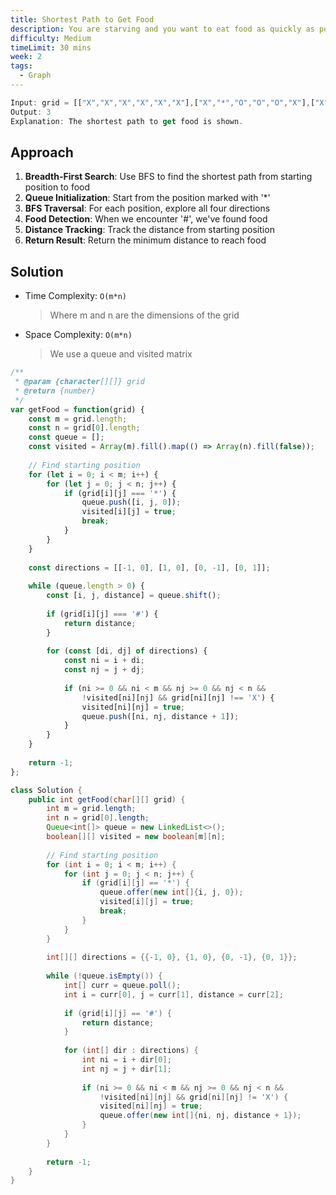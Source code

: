 ```yaml
---
title: Shortest Path to Get Food
description: You are starving and you want to eat food as quickly as possible. You want to find the shortest path to arrive at any food cell.
difficulty: Medium
timeLimit: 30 mins
week: 2
tags:
  - Graph
---
```


```js title="Example"
Input: grid = [["X","X","X","X","X","X"],["X","*","O","O","O","X"],["X","O","O","#","O","X"],["X","X","X","X","X","X"]]
Output: 3
Explanation: The shortest path to get food is shown.
```

## Approach

1. **Breadth-First Search**: Use BFS to find the shortest path from starting position to food
2. **Queue Initialization**: Start from the position marked with '*'
3. **BFS Traversal**: For each position, explore all four directions
4. **Food Detection**: When we encounter '#', we've found food
5. **Distance Tracking**: Track the distance from starting position
6. **Return Result**: Return the minimum distance to reach food

## Solution

- Time Complexity: `O(m*n)`
  > Where m and n are the dimensions of the grid
- Space Complexity: `O(m*n)`
  > We use a queue and visited matrix

```js tab="JavaScript"
/**
 * @param {character[][]} grid
 * @return {number}
 */
var getFood = function(grid) {
    const m = grid.length;
    const n = grid[0].length;
    const queue = [];
    const visited = Array(m).fill().map(() => Array(n).fill(false));
    
    // Find starting position
    for (let i = 0; i < m; i++) {
        for (let j = 0; j < n; j++) {
            if (grid[i][j] === '*') {
                queue.push([i, j, 0]);
                visited[i][j] = true;
                break;
            }
        }
    }
    
    const directions = [[-1, 0], [1, 0], [0, -1], [0, 1]];
    
    while (queue.length > 0) {
        const [i, j, distance] = queue.shift();
        
        if (grid[i][j] === '#') {
            return distance;
        }
        
        for (const [di, dj] of directions) {
            const ni = i + di;
            const nj = j + dj;
            
            if (ni >= 0 && ni < m && nj >= 0 && nj < n && 
                !visited[ni][nj] && grid[ni][nj] !== 'X') {
                visited[ni][nj] = true;
                queue.push([ni, nj, distance + 1]);
            }
        }
    }
    
    return -1;
};
```

```java tab="Java"
class Solution {
    public int getFood(char[][] grid) {
        int m = grid.length;
        int n = grid[0].length;
        Queue<int[]> queue = new LinkedList<>();
        boolean[][] visited = new boolean[m][n];
        
        // Find starting position
        for (int i = 0; i < m; i++) {
            for (int j = 0; j < n; j++) {
                if (grid[i][j] == '*') {
                    queue.offer(new int[]{i, j, 0});
                    visited[i][j] = true;
                    break;
                }
            }
        }
        
        int[][] directions = {{-1, 0}, {1, 0}, {0, -1}, {0, 1}};
        
        while (!queue.isEmpty()) {
            int[] curr = queue.poll();
            int i = curr[0], j = curr[1], distance = curr[2];
            
            if (grid[i][j] == '#') {
                return distance;
            }
            
            for (int[] dir : directions) {
                int ni = i + dir[0];
                int nj = j + dir[1];
                
                if (ni >= 0 && ni < m && nj >= 0 && nj < n && 
                    !visited[ni][nj] && grid[ni][nj] != 'X') {
                    visited[ni][nj] = true;
                    queue.offer(new int[]{ni, nj, distance + 1});
                }
            }
        }
        
        return -1;
    }
}
```
